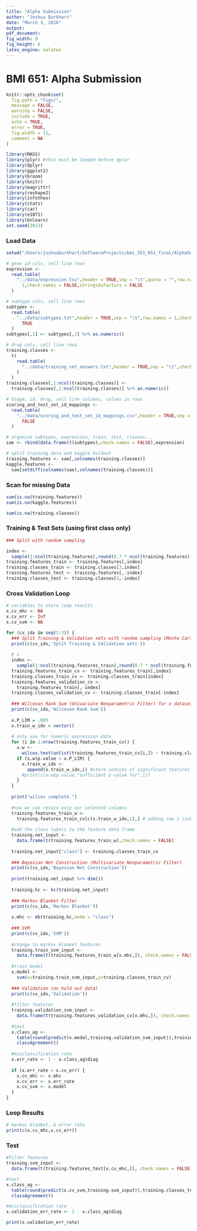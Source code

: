```yaml
---
title: "Alpha Submission"
author: "Joshua Burkhart"
date: "March 3, 2016"
output: 
pdf_document: 
fig_width: 9
fig_height: 6
latex_engine: xelatex
---
```

# BMI 651: Alpha Submission

```r
knitr::opts_chunk$set(
  fig.path = "Figs/",
  message = FALSE,
  warning = FALSE,
  include = TRUE,
  echo = TRUE,
  error = TRUE,
  fig.width = 11,
  comment = NA
)
```

```r
library(MASS)
library(plyr) #this must be loaded before dplyr
library(dplyr)
library(ggplot2)
library(broom)
library(knitr)
library(magrittr)
library(reshape2)
library(infotheo)
library(stats)
library(car)
library(e1071)
library(bnlearn)
set.seed(2013)
```

### Load Data

```r
setwd("/Users/joshuaburkhart/SoftwareProjects/bmi_551_651_final/AlphaSubmission")

# gene id cols, cell line rows
expression <-
  read.table(
    "../data/expression.tsv",header = TRUE,sep = "\t",quote = "",row.names =
      1,check.names = FALSE,stringsAsFactors = FALSE
  )

# subtype cols, cell line rows
subtypes <-
  read.table(
    "../data/subtypes.txt",header = TRUE,sep = "\t",row.names = 1,check.names =
      TRUE
  )
subtypes[,1] <- subtypes[,1] %>% as.numeric()

# drug cols, cell line rows
training.classes <-
  t(
    read.table(
      "../data/training_set_answers.txt",header = TRUE,sep = "\t",check.names = FALSE
    )
  )
training.classes[,1:ncol(training.classes)] <-
  training.classes[,1:ncol(training.classes)] %>% as.numeric()

# Usage, id, drug, cell line columns, values in rows
scoring_and_test_set_id_mappings <-
  read.table(
    "../data/scoring_and_test_set_id_mappings.csv",header = TRUE,sep = ",",check.names =
      FALSE
  )

# organize subtypes, expression, train, test, classes...
sae <- rbind(data.frame(t(subtypes),check.names = FALSE),expression)

# split training data and kaggle holdout
training.features <- sae[,colnames(training.classes)]
kaggle.features <-
  sae[setdiff(colnames(sae),colnames(training.classes))]
```

### Scan for missing Data

```r
sum(is.na(training.features))
sum(is.na(kaggle.features))

sum(is.na(training.classes))
```

### Training & Test Sets (using first class only)

```r
### Split with random sampling

index <-
  sample(1:ncol(training.features),round(0.7 * ncol(training.features)))
training.features_train <- training.features[,index]
training.classes_train <- training.classes[3,index]
training.features_test <- training.features[,-index]
training.classes_test <- training.classes[3,-index]
```

### Cross Validation Loop

```r
# variables to store loop results
x.cv_mhc <- NA
x.cv_err <- Inf
x.cv_svm <- NA

for (cv_idx in seq(1:3)) {
  ### Split Training & Validation sets with random sampling (Monte Carlo cross validation)
  print(c(cv_idx,'Split Training & Validation sets'))
  
  # x
  index <-
    sample(1:ncol(training.features_train),round(0.7 * ncol(training.features_train)))
  training.features_train_cv <- training.features_train[,index]
  training.classes_train_cv <- training.classes_train[index]
  training.features_validation_cv <-
    training.features_train[,-index]
  training.classes_validation_cv <- training.classes_train[-index]
  
  ### Wilcoxan Rank Sum (Univariate Nonparametric Filter) for x dataset
  print(c(cv_idx,'Wilcoxan Rank Sum'))
  
  x.P_LIM = .005
  x.train_w_idx = vector()
  
  # only use for numeric expression data
  for (i in 1:nrow(training.features_train_cv)) {
    x.w <-
      wilcox.test(unlist(training.features_train_cv[i,]) ~ training.classes_train_cv, data=training.features_train_cv)
    if (x.w$p.value < x.P_LIM) {
      x.train_w_idx <-
        append(x.train_w_idx,i) #store indices of significant features
      #print(c(x.w$p.value,"sufficient p-value for",i))
    }
  }
  
  print("wilcox complete.")
  
  #now we can retain only our selected columns
  training.features_train_w <-
    training.features_train_cv[c(x.train_w_idx,1),] # adding row 1 (subtype)
  
  #add the class labels to the feature data frame
  training.net_input <-
    data.frame(t(training.features_train_w),check.names = FALSE)
  
  training.net_input["class"] <- training.classes_train_cv
  
  ### Bayesian Net Construction (Multivariate Nonparametric Filter)
  print(c(cv_idx,'Bayesian Net Construction'))
  
  print(training.net_input %>% dim())
  
  training.hc <- hc(training.net_input)
  
  ### Markov Blanket Filter
  print(c(cv_idx,'Markov Blanket'))
  
  x.mhc <- mb(training.hc,node = "class")
  
  ### SVM
  print(c(cv_idx,'SVM'))
  
  #change to markov blanket features
  training.train_svm_input <-
    data.frame(t(training.features_train_w[x.mhc,]), check.names = FALSE)
  
  #train model
  x.model <-
    svm(x=training.train_svm_input,y=training.classes_train_cv)
  
  ### Validation (on hold out data)
  print(c(cv_idx,'Validation'))
  
  #filter features
  training.validation_svm_input <-
    data.frame(t(training.features_validation_cv[x.mhc,]), check.names = FALSE)
  
  #test
  x.class_ag <-
    table(round(predict(x.model,training.validation_svm_input)),training.classes_validation_cv) %>%
    classAgreement()
  
  #misclassification rate
  x.err_rate <- 1 - x.class_ag$diag
  
  if (x.err_rate < x.cv_err) {
    x.cv_mhc <- x.mhc
    x.cv_err <- x.err_rate
    x.cv_svm <- x.model
  }
}
```

### Loop Results

```r
# markov blanket, & error rate
print(c(x.cv_mhc,x.cv_err))
```

### Test

```r
#filter features
training.svm_input <-
  data.frame(t(training.features_test[x.cv_mhc,]), check.names = FALSE)

#test
x.class_ag <-
  table(round(predict(x.cv_svm,training.svm_input)),training.classes_test) %>%
  classAgreement()

#misclassification rate
x.validation_err_rate <- 1 - x.class_ag$diag

print(x.validation_err_rate)
```
